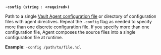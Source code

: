 <a id="agent-flag-config" />

**`-config (string : <required>)`**

Path to a single
[Vault Agent configuration file](/vault/docs/agent-and-proxy/agent#configuration-file-options)
or directory of configuration files with agent directives. Repeat the `-config`
flag as needed to specify more than one discrete configuration file. If you
specify more than one configuration file, Agent composes the source files into
a single configuration file at runtime.

**Example**: `-config /path/to/file.hcl`